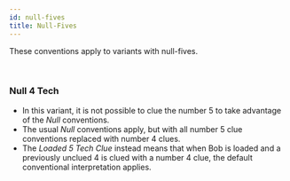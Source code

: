 ```yaml
---
id: null-fives
title: Null-Fives
---
```


These conventions apply to variants with null-fives.

<br />

### Null 4 Tech

- In this variant, it is not possible to clue the number 5 to take advantage of the *Null* conventions.
- The usual *Null* conventions apply, but with all number 5 clue conventions replaced with number 4 clues.
- The *Loaded 5 Tech Clue* instead means that when Bob is loaded and a previously unclued 4 is clued with a number 4 clue, the default conventional interpretation applies.
